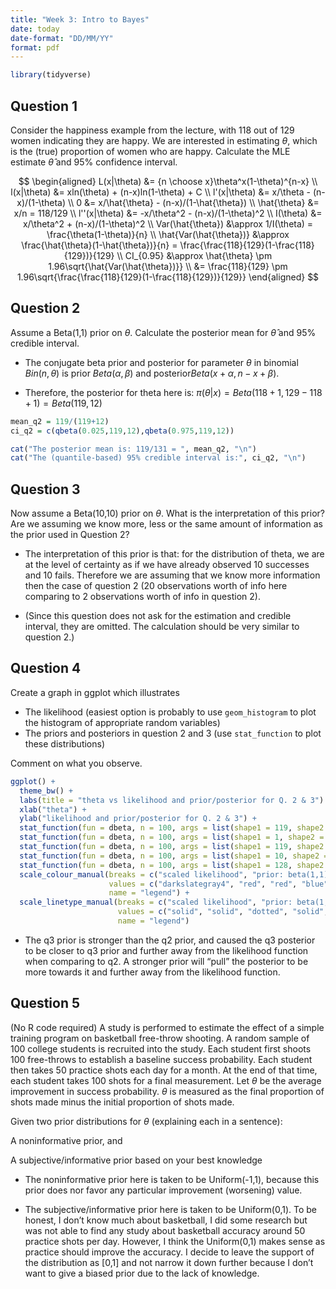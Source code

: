 ```yaml
---
title: "Week 3: Intro to Bayes"
date: today
date-format: "DD/MM/YY"
format: pdf
---
```


```r
library(tidyverse)
```

## Question 1

Consider the happiness example from the lecture, with 118 out of 129 women indicating they are happy. We are interested in estimating $\theta$, which is the (true) proportion of women who are happy. Calculate the MLE estimate $\hat{\theta}$ and 95% confidence interval.

$$
\begin{aligned}
L(x|\theta) &= {n \choose x}\theta^x(1-\theta)^{n-x} \\
l(x|\theta) &= xln(\theta) + (n-x)ln(1-\theta) + C \\
l'(x|\theta) &= x/\theta - (n-x)/(1-\theta) \\
0 &= x/\hat{\theta} - (n-x)/(1-\hat{\theta}) \\
\hat{\theta} &= x/n = 118/129 \\
l''(x|\theta) &= -x/\theta^2 - (n-x)/(1-\theta)^2 \\
I(\theta) &= x/\theta^2 + (n-x)/(1-\theta)^2 \\
Var(\hat{\theta}) &\approx 1/I(\theta) = \frac{\theta(1-\theta)}{n} \\
\hat{Var(\hat{\theta})} &\approx \frac{\hat{\theta}(1-\hat{\theta})}{n} = \frac{\frac{118}{129}(1-\frac{118}{129})}{129} \\
CI_{0.95} &\approx \hat{\theta} \pm 1.96\sqrt{\hat{Var(\hat{\theta})}} \\
&= \frac{118}{129} \pm 1.96\sqrt{\frac{\frac{118}{129}(1-\frac{118}{129})}{129}}
\end{aligned}
$$


## Question 2

Assume a Beta(1,1) prior on $\theta$. Calculate the posterior mean for $\hat{\theta}$ and 95% credible interval.

  * The conjugate beta prior and posterior for parameter $\theta$ in binomial $Bin(n,\theta)$ is prior $Beta(\alpha,\beta)$ and posterior$Beta(x+\alpha,n-x+\beta)$.

  * Therefore, the posterior for theta here is: $\pi(\theta|x) = Beta(118+1,129-118+1) = Beta(119,12)$
  
```r
mean_q2 = 119/(119+12)
ci_q2 = c(qbeta(0.025,119,12),qbeta(0.975,119,12))

cat("The posterior mean is: 119/131 = ", mean_q2, "\n")
cat("The (quantile-based) 95% credible interval is:", ci_q2, "\n")
```


## Question 3

Now assume a Beta(10,10) prior on $\theta$. What is the interpretation of this prior? Are we assuming we know more, less or the same amount of information as the prior used in Question 2?

  * The interpretation of this prior is that: for the distribution of theta, we are at the level of certainty as if we have already observed 10 successes and 10 fails. Therefore we are assuming that we know more information then the case of question 2 (20 observations worth of info here comparing to 2 observations worth of info in question 2).
  
  * (Since this question does not ask for the estimation and credible interval, they are omitted. The calculation should be very similar to question 2.)

## Question 4

Create a graph in ggplot which illustrates

-   The likelihood (easiest option is probably to use `geom_histogram` to plot the histogram of appropriate random variables)
-   The priors and posteriors in question 2 and 3 (use `stat_function` to plot these distributions)

Comment on what you observe.

```r

ggplot() +
  theme_bw() +
  labs(title = "theta vs likelihood and prior/posterior for Q. 2 & 3") +
  xlab("theta") + 
  ylab("likelihood and prior/posterior for Q. 2 & 3") + 
  stat_function(fun = dbeta, n = 100, args = list(shape1 = 119, shape2 = 12), aes(color = 'scaled likelihood', linetype = 'scaled likelihood')) +
  stat_function(fun = dbeta, n = 100, args = list(shape1 = 1, shape2 = 1), aes(color = 'prior: beta(1,1)', linetype = 'prior: beta(1,1)')) +
  stat_function(fun = dbeta, n = 100, args = list(shape1 = 119, shape2 = 12), aes(color = 'poesterior: beta(119,12)', linetype = 'poesterior: beta(119,12)'), size = 1) +
  stat_function(fun = dbeta, n = 100, args = list(shape1 = 10, shape2 = 10), aes(color = 'prior: beta(10,10)', linetype = 'prior: beta(10,10)')) +
  stat_function(fun = dbeta, n = 100, args = list(shape1 = 128, shape2 = 21), aes(color = 'poesterior: beta(128,21)', linetype = 'poesterior: beta(128,21)'), size = 1) +
  scale_colour_manual(breaks = c("scaled likelihood", "prior: beta(1,1)", 'poesterior: beta(119,12)', 'prior: beta(10,10)', 'poesterior: beta(128,21)'),
                      values = c("darkslategray4", "red", "red", "blue", "blue"),
                      name = "legend") +
  scale_linetype_manual(breaks = c("scaled likelihood", "prior: beta(1,1)", 'poesterior: beta(119,12)', 'prior: beta(10,10)', 'poesterior: beta(128,21)'), 
                        values = c("solid", "solid", "dotted", "solid", "dotted"), 
                        name = "legend")
```

  * The q3 prior is stronger than the q2 prior, and caused the q3 posterior to be closer to q3 prior and further away from the likelihood function when comparing to q2. A stronger prior will "pull" the posterior to be more towards it and further away from the likelihood function.

## Question 5

(No R code required) A study is performed to estimate the effect of a simple training program on basketball free-throw shooting. A random sample of 100 college students is recruited into the study. Each student first shoots 100 free-throws to establish a baseline success probability. Each student then takes 50 practice shots each day for a month. At the end of that time, each student takes 100 shots for a final measurement. Let $\theta$ be the average improvement in success probability. $\theta$ is measured as the final proportion of shots made minus the initial proportion of shots made.

Given two prior distributions for $\theta$ (explaining each in a sentence):

A noninformative prior, and

A subjective/informative prior based on your best knowledge

  * The noninformative prior here is taken to be Uniform(-1,1), because this prior does nor favor any particular improvement (worsening) value.
  
  * The subjective/informative prior here is taken to be Uniform(0,1). To be honest, I don't know much about basketball, I did some research but was not able to find any study about basketball accuracy around 50 practice shots per day. However, I think the Uniform(0,1) makes sense as practice should improve the accuracy. I decide to leave the support of the distribution as [0,1] and not narrow it down further because I don't want to give a biased prior due to the lack of knowledge.
  
  
  

